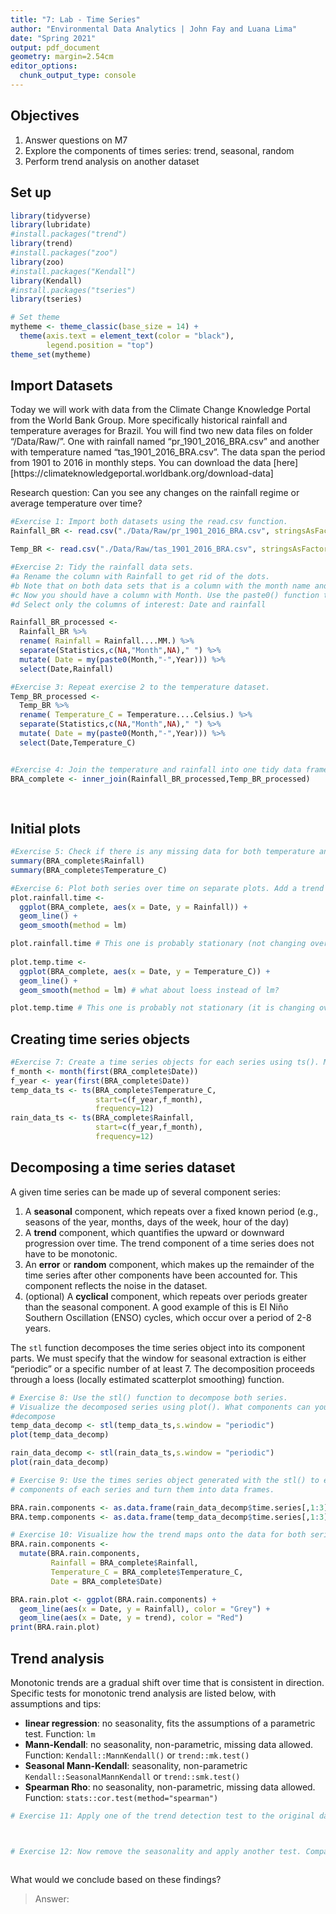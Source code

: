 ```yaml
---
title: "7: Lab - Time Series"
author: "Environmental Data Analytics | John Fay and Luana Lima"
date: "Spring 2021"
output: pdf_document
geometry: margin=2.54cm
editor_options: 
  chunk_output_type: console
---
```


## Objectives
1. Answer questions on M7
2. Explore the components of times series: trend, seasonal, random
3. Perform trend analysis on another dataset

## Set up

```r

library(tidyverse)
library(lubridate)
#install.packages("trend")
library(trend)
#install.packages("zoo")
library(zoo)
#install.packages("Kendall")
library(Kendall)
#install.packages("tseries")
library(tseries)

# Set theme
mytheme <- theme_classic(base_size = 14) +
  theme(axis.text = element_text(color = "black"), 
        legend.position = "top")
theme_set(mytheme)
```

## Import Datasets

Today we will work with data from the Climate Change Knowledge Portal from the World Bank Group. More specifically historical rainfall and temperature averages for Brazil. You will find two new data files on folder "/Data/Raw/". One with rainfall named "pr_1901_2016_BRA.csv" and another with temperature named "tas_1901_2016_BRA.csv". The data span the period from 1901 to 2016 in monthly steps. You can download the data [here][https://climateknowledgeportal.worldbank.org/download-data]

Research question: Can you see any changes on the rainfall regime or average temperature over time?

```r
#Exercise 1: Import both datasets using the read.csv function.
Rainfall_BR <- read.csv("./Data/Raw/pr_1901_2016_BRA.csv", stringsAsFactors = TRUE)

Temp_BR <- read.csv("./Data/Raw/tas_1901_2016_BRA.csv", stringsAsFactors = TRUE)

#Exercise 2: Tidy the rainfall data sets.
#a Rename the column with Rainfall to get rid of the dots.
#b Note that on both data sets that is a column with the month name and average. Convert it to a Month column by separating the string, i.e., month in one column and the word "Average" on another. Hint: use the separate() function in the pipe.
#c Now you should have a column with Month. Use the paste0() function to paste month and year together and create a date object.
#d Select only the columns of interest: Date and rainfall

Rainfall_BR_processed <-
  Rainfall_BR %>% 
  rename( Rainfall = Rainfall....MM.) %>% 
  separate(Statistics,c(NA,"Month",NA)," ") %>% 
  mutate( Date = my(paste0(Month,"-",Year))) %>% 
  select(Date,Rainfall)

#Exercise 3: Repeat exercise 2 to the temperature dataset.
Temp_BR_processed <-
  Temp_BR %>% 
  rename( Temperature_C = Temperature....Celsius.) %>% 
  separate(Statistics,c(NA,"Month",NA)," ") %>% 
  mutate( Date = my(paste0(Month,"-",Year))) %>% 
  select(Date,Temperature_C)  


#Exercise 4: Join the temperature and rainfall into one tidy data frame with 3 columns: Date, Rainfall and Temperature.
BRA_complete <- inner_join(Rainfall_BR_processed,Temp_BR_processed)
  
           
```


## Initial plots

```r

#Exercise 5: Check if there is any missing data for both temperature and rainfall series.
summary(BRA_complete$Rainfall)
summary(BRA_complete$Temperature_C)

#Exercise 6: Plot both series over time on separate plots. Add a trend line using geom_smooth(). Can you say something about the trend just by visualizing the data?
plot.rainfall.time <- 
  ggplot(BRA_complete, aes(x = Date, y = Rainfall)) + 
  geom_line() + 
  geom_smooth(method = lm)

plot.rainfall.time # This one is probably stationary (not changing over time)
    
plot.temp.time <- 
  ggplot(BRA_complete, aes(x = Date, y = Temperature_C)) + 
  geom_line() + 
  geom_smooth(method = lm) # what about loess instead of lm?

plot.temp.time # This one is probably not stationary (it is changing over time)

```

## Creating time series objects

```r
#Exercise 7: Create a time series objects for each series using ts(). Make sure you specify the starting point and frequency.
f_month <- month(first(BRA_complete$Date))
f_year <- year(first(BRA_complete$Date))
temp_data_ts <- ts(BRA_complete$Temperature_C,
                   start=c(f_year,f_month),
                   frequency=12)
rain_data_ts <- ts(BRA_complete$Rainfall,
                   start=c(f_year,f_month),
                   frequency=12)

```


## Decomposing a time series dataset

A given time series can be made up of several component series: 

1. A **seasonal** component, which repeats over a fixed known period (e.g., seasons of the year, months, days of the week, hour of the day)
2. A **trend** component, which quantifies the upward or downward progression over time. The trend component of a time series does not have to be monotonic.
3. An **error** or **random** component, which makes up the remainder of the time series after other components have been accounted for. This component reflects the noise in the dataset. 
4. (optional) A **cyclical** component, which repeats over periods greater than the seasonal component. A good example of this is El Niño Southern Oscillation (ENSO) cycles, which occur over a period of 2-8 years.


The `stl` function decomposes the time series object into its component parts. We must specify that the window for seasonal extraction is either "periodic" or a specific number of at least 7. The decomposition proceeds through a loess (locally estimated scatterplot smoothing) function.

```r

# Exercise 8: Use the stl() function to decompose both series. 
# Visualize the decomposed series using plot(). What components can you identify?
#decompose
temp_data_decomp <- stl(temp_data_ts,s.window = "periodic")
plot(temp_data_decomp)

rain_data_decomp <- stl(rain_data_ts,s.window = "periodic")
plot(rain_data_decomp)

# Exercise 9: Use the times series object generated with the stl() to extract the 
# components of each series and turn them into data frames.

BRA.rain.components <- as.data.frame(rain_data_decomp$time.series[,1:3])
BRA.temp.components <- as.data.frame(temp_data_decomp$time.series[,1:3])

# Exercise 10: Visualize how the trend maps onto the data for both series
BRA.rain.components <- 
  mutate(BRA.rain.components, 
         Rainfall = BRA_complete$Rainfall, 
         Temperature_C = BRA_complete$Temperature_C, 
         Date = BRA_complete$Date)

BRA.rain.plot <- ggplot(BRA.rain.components) + 
  geom_line(aes(x = Date, y = Rainfall), color = "Grey") +
  geom_line(aes(x = Date, y = trend), color = "Red")
print(BRA.rain.plot)

```

## Trend analysis

Monotonic trends are a gradual shift over time that is consistent in direction. Specific tests for monotonic trend analysis are listed below, with assumptions and tips: 

* **linear regression**: no seasonality, fits the assumptions of a parametric test. Function: `lm`
* **Mann-Kendall**: no seasonality, non-parametric, missing data allowed. Function: `Kendall::MannKendall()` or `trend::mk.test()`
* **Seasonal Mann-Kendall**: seasonality, non-parametric `Kendall::SeasonalMannKendall` or `trend::smk.test()`
* **Spearman Rho**: no seasonality, non-parametric, missing data allowed. Function: `stats::cor.test(method="spearman")`


```r

# Exercise 11: Apply one of the trend detection test to the original data set. Remember that the data has seasonal component, which test can be applied in this case?



# Exercise 12: Now remove the seasonality and apply another test. Compare the results with what you obtained on Exercise 9.



```

What would we conclude based on these findings? 

> Answer:


